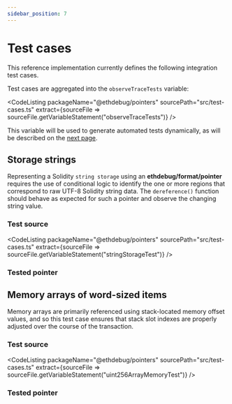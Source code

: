 ```yaml
---
sidebar_position: 7
---
```



# Test cases

This reference implementation currently defines the following integration test
cases.

Test cases are aggregated into the `observeTraceTests` variable:

<CodeListing
  packageName="@ethdebug/pointers"
  sourcePath="src/test-cases.ts"
  extract={sourceFile => sourceFile.getVariableStatement("observeTraceTests")}
  />

This variable will be used to generate automated tests dynamically, as will
be described on the
[next page](/docs/implementation-guides/pointers/testing/jest).

## Storage strings

Representing a Solidity `string storage` using an **ethdebug/format/pointer**
requires the use of conditional logic to identify the one or more regions that
correspond to raw UTF-8 Solidity string data. The `dereference()` function
should behave as expected for such a pointer and observe the changing string
value.

### Test source

<CodeListing
  packageName="@ethdebug/pointers"
  sourcePath="src/test-cases.ts"
  extract={sourceFile => sourceFile.getVariableStatement("stringStorageTest")}
  />

### Tested pointer

<TestedPointer
  pointerQuery="string-storage-contract-variable-slot"
  />

## Memory arrays of word-sized items

Memory arrays are primarily referenced using stack-located memory offset values,
and so this test case ensures that stack slot indexes are properly adjusted over
the course of the transaction.

### Test source

<CodeListing
  packageName="@ethdebug/pointers"
  sourcePath="src/test-cases.ts"
  extract={sourceFile => sourceFile.getVariableStatement("uint256ArrayMemoryTest")}
  />

### Tested pointer

<TestedPointer
  pointerQuery="uint256-array-memory-pointer-slot"
  />
